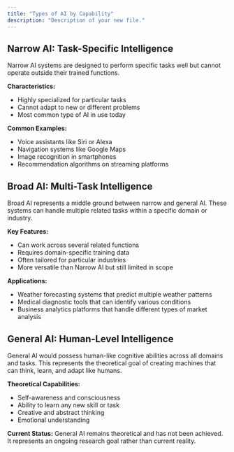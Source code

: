 ```yaml
---
title: "Types of AI by Capability"
description: "Description of your new file."
---
```


## Narrow AI: Task-Specific Intelligence

Narrow AI systems are designed to perform specific tasks well but cannot operate outside their trained functions.

**Characteristics:**

- Highly specialized for particular tasks
- Cannot adapt to new or different problems
- Most common type of AI in use today

**Common Examples:**

- Voice assistants like Siri or Alexa
- Navigation systems like Google Maps
- Image recognition in smartphones
- Recommendation algorithms on streaming platforms

## Broad AI: Multi-Task Intelligence

Broad AI represents a middle ground between narrow and general AI. These systems can handle multiple related tasks within a specific domain or industry.

**Key Features:**

- Can work across several related functions
- Requires domain-specific training data
- Often tailored for particular industries
- More versatile than Narrow AI but still limited in scope

**Applications:**

- Weather forecasting systems that predict multiple weather patterns
- Medical diagnostic tools that can identify various conditions
- Business analytics platforms that handle different types of market analysis

## General AI: Human-Level Intelligence

General AI would possess human-like cognitive abilities across all domains and tasks. This represents the theoretical goal of creating machines that can think, learn, and adapt like humans.

**Theoretical Capabilities:**

- Self-awareness and consciousness
- Ability to learn any new skill or task
- Creative and abstract thinking
- Emotional understanding

**Current Status:** General AI remains theoretical and has not been achieved. It represents an ongoing research goal rather than current reality.